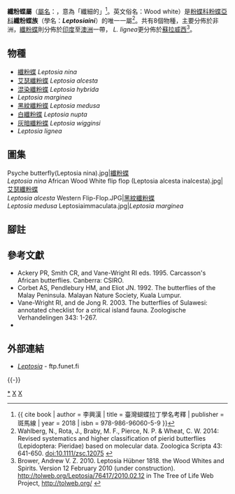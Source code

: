 {{NoteTA
|G1=Butterfly
}}
{{Automatic taxobox
| taxon = Leptosia
| image = Leptosia nina niobe 20140315.jpg
| image_caption = [[纖粉蝶|纖粉蝶]]<br />''Leptosia nina niobe''
| authority = Hübner, 1818
| type_species = [[纖粉蝶|纖粉蝶]]<br />''Leptosia nina''
| type_species_authority = (Fabricius, 1793)
| subdivision_ranks = 物種
| subdivision = 共8種，詳閱正文。
| synonyms = 
* ''Nina'' <small>Horsfield, [1829]</small>
* ''Nychitona'' <small>Butler, 1870</small>
}}

'''纖粉蝶屬'''（[[學名|屬名]]：{{snamei|Leptosia}}，意為「纖細的」<ref>{{ cite book | author = 李興漢 | title = 臺灣蝴蝶拉丁學名考釋 | publisher = 斑馬線 | year = 2018 | isbn = 978-986-96060-5-9 }}</ref>。英文俗名：Wood white）是[[粉蝶科|粉蝶科]][[粉蝶亞科|粉蝶亞科]]'''纖粉蝶族'''（學名：'''''Leptosiaini'''''）的唯一一屬<ref name=w2014>Wahlberg, N., Rota, J., Braby, M. F., Pierce, N. P. & Wheat, C. W. 2014: Revised systematics and higher classification of pierid butterflies (Lepidoptera: Pieridae) based on molecular data. Zoologica Scripta 43: 641-650. [http://dx.doi.org/10.1111/zsc.12075 doi:10.1111/zsc.12075] {{en}}</ref>。共有8個物種，主要分佈於非洲，[[纖粉蝶|纖粉蝶]]則分佈於[[印度|印度]]至[[澳洲|澳洲]]一帶， ''L. lignea''更分佈於[[蘇拉威西|蘇拉威西]]<ref>Brower, Andrew V. Z. 2010. Leptosia Hübner 1818. the Wood Whites and Spirits. Version 12 February 2010 (under construction). http://tolweb.org/Leptosia/76417/2010.02.12 {{Wayback|url=http://tolweb.org/Leptosia/76417/2010.02.12 |date=20191130233208 }} in The Tree of Life Web Project, http://tolweb.org/ {{Wayback|url=http://tolweb.org/ |date=20110515100516 }} {{en}}</ref>。

== 物種 ==
* [[纖粉蝶|纖粉蝶]] ''Leptosia nina''
* [[艾瑟纖粉蝶|艾瑟纖粉蝶]] ''Leptosia alcesta''
* [[混染纖粉蝶|混染纖粉蝶]] ''Leptosia hybrida''
* ''Leptosia marginea''
* [[黑紋纖粉蝶|黑紋纖粉蝶]] ''Leptosia medusa''
* [[白纖粉蝶|白纖粉蝶]] ''Leptosia nupta''
* [[灰暗纖粉蝶|灰暗纖粉蝶]] ''Leptosia wigginsi''
* ''Leptosia lignea''

== 圖集 ==
<gallery>
Psyche butterfly(Leptosia nina).jpg|[[纖粉蝶|纖粉蝶]]<br />''Leptosia nina''
African Wood White flip flop (Leptosia alcesta inalcesta).jpg|[[艾瑟纖粉蝶|艾瑟纖粉蝶]]<br />''Leptosia alcesta''
Western Flip-Flop.JPG|[[黑紋纖粉蝶|黑紋纖粉蝶]]<br />''Leptosia medusa''
Leptosiaimmaculata.jpg|''Leptosia marginea''
</gallery>

== 腳註 ==
<references/>

== 參考文獻 ==
{{Commons category| Leptosia}}
{{Wikispecies| Leptosia}}
* Ackery PR, Smith CR, and Vane-Wright RI eds. 1995. Carcasson's African butterflies. Canberra: CSIRO.
* Corbet AS, Pendlebury HM, and Eliot JN. 1992. The butterflies of the Malay Peninsula. Malayan Nature Society, Kuala Lumpur.
* Vane-Wright RI, and de Jong R. 2003. The butterflies of Sulawesi: annotated checklist for a critical island fauna. Zoologische Verhandelingen 343: 1-267.
* {{Cite book | author = 寿建新 周尧 李宇飞 | title = 世界蝴蝶分類名錄 | location = 中國 | publisher = 陝西埔學技術出版社 | date = 2006-04-01 | ISBN = 9787536936768 | language= zh-hans }}

== 外部連結 ==
* [http://ftp.funet.fi/pub/sci/bio/life/insecta/lepidoptera/ditrysia/papilionoidea/pieridae/pierinae/leptosia/ ''Leptosia''] {{Wayback|url=http://ftp.funet.fi/pub/sci/bio/life/insecta/lepidoptera/ditrysia/papilionoidea/pieridae/pierinae/leptosia/ |date=20191220035911 }} - ftp.funet.fi

{{Taxonbar}}
{{纖粉蝶屬}}
{{-}}
{{粉蝶亞科|state=expanded}}

[[Category:纖粉蝶屬|*]]
[[Category:粉蝶亞科|X]]
[[Category:1818年描述的分类群|X]]